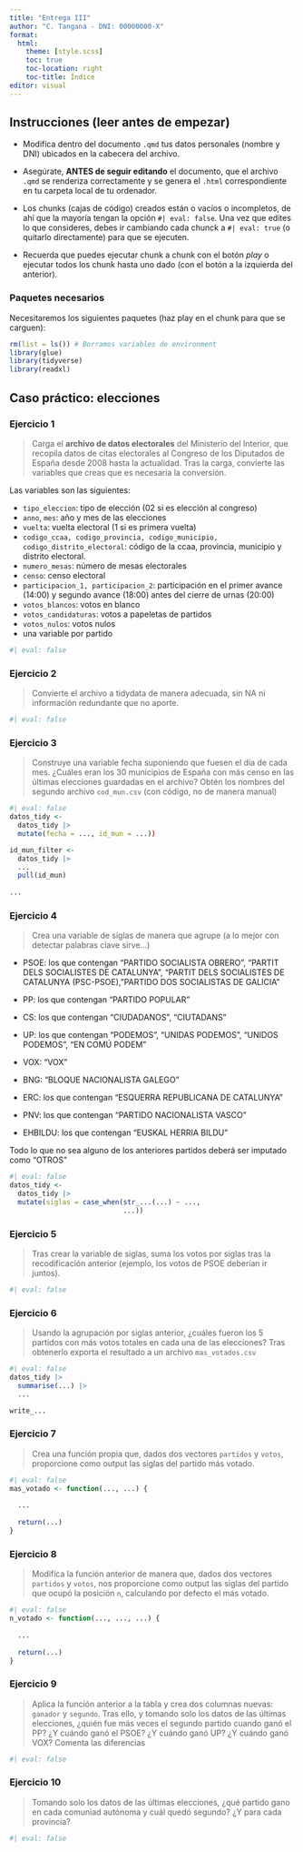 ---
title: "Entrega III"
author: "C. Tangana - DNI: 00000000-X"
format:
  html:
    theme: [style.scss]
    toc: true
    toc-location: right
    toc-title: Índice
editor: visual
---

## Instrucciones (leer antes de empezar)

-   Modifica dentro del documento `.qmd` tus datos personales (nombre y DNI) ubicados en la cabecera del archivo.

-   Asegúrate, **ANTES de seguir editando** el documento, que el archivo `.qmd` se renderiza correctamente y se genera el `.html` correspondiente en tu carpeta local de tu ordenador.

-   Los chunks (cajas de código) creados están o vacíos o incompletos, de ahí que la mayoría tengan la opción `#| eval: false`. Una vez que edites lo que consideres, debes ir cambiando cada chunck a `#| eval: true` (o quitarlo directamente) para que se ejecuten.

-   Recuerda que puedes ejecutar chunk a chunk con el botón *play* o ejecutar todos los chunk hasta uno dado (con el botón a la izquierda del anterior).

### Paquetes necesarios

Necesitaremos los siguientes paquetes (haz play en el chunk para que se carguen):

```{r paquetes}
rm(list = ls()) # Borramos variables de environment
library(glue)
library(tidyverse)
library(readxl)
```

## Caso práctico: elecciones

### Ejercicio 1

> Carga el **archivo de datos electorales** del Ministerio del Interior, que recopila datos de citas electorales al Congreso de los Diputados de España desde 2008 hasta la actualidad. Tras la carga, convierte las variables que creas que es necesaria la conversión.


Las variables son las siguientes:

-   `tipo_eleccion`: tipo de elección (02 si es elección al congreso)
-   `anno`, `mes`: año y mes de las elecciones
-   `vuelta`: vuelta electoral (1 si es primera vuelta)
-   `codigo_ccaa, codigo_provincia, codigo_municipio, codigo_distrito_electoral`: código de la ccaa, provincia, municipio y distrito electoral.
-   `numero_mesas`: número de mesas electorales
-   `censo`: censo electoral
-   `participacion_1, participacion_2`: participación en el primer avance (14:00) y segundo avance (18:00) antes del cierre de urnas (20:00)
-   `votos_blancos`: votos en blanco
-   `votos_candidaturas`: votos a papeletas de partidos
-   `votos_nulos`: votos nulos
- una variable por partido


```{r}
#| eval: false
```



### Ejercicio 2

> Convierte el archivo a tidydata de manera adecuada, sin NA ni información redundante que no aporte.

```{r}
#| eval: false
```

### Ejercicio 3

> Construye una variable fecha suponiendo que fuesen el día de cada mes. ¿Cuáles eran los 30 municipios de España con más censo en las últimas elecciones guardadas en el archivo? Obtén los nombres del segundo archivo `cod_mun.csv` (con código, no de manera manual)

```{r}
#| eval: false
datos_tidy <-
  datos_tidy |> 
  mutate(fecha = ..., id_mun = ...))

id_mun_filter <- 
  datos_tidy |>
  ...
  pull(id_mun)
  
...
```

### Ejercicio 4

>  Crea una variable de siglas de manera que agrupe (a lo mejor con detectar palabras clave sirve...)

- PSOE: los que contengan "PARTIDO SOCIALISTA OBRERO", "PARTIT DELS SOCIALISTES DE CATALUNYA", "PARTIT DELS SOCIALISTES DE CATALUNYA (PSC-PSOE), "PARTIDO DOS SOCIALISTAS DE GALICIA"

- PP: los que contengan "PARTIDO POPULAR"

- CS: los que contengan "CIUDADANOS", "CIUTADANS"

- UP: los que contengan "PODEMOS", "UNIDAS PODEMOS", "UNIDOS PODEMOS", "EN COMÚ PODEM"

- VOX: "VOX"

- BNG: "BLOQUE NACIONALISTA GALEGO"

- ERC: los que contengan "ESQUERRA REPUBLICANA DE CATALUNYA"

- PNV: los que contengan "PARTIDO NACIONALISTA VASCO"

- EHBILDU: los que contengan "EUSKAL HERRIA BILDU"

Todo lo que no sea alguno de los anteriores partidos deberá ser imputado como "OTROS"

```{r}
#| eval: false
datos_tidy <-
  datos_tidy |> 
  mutate(siglas = case_when(str_...(...) ~ ...,
                            ...))
```

### Ejercicio 5

> Tras crear la variable de siglas, suma los votos por siglas tras la recodificación anterior (ejemplo, los votos de PSOE deberían ir juntos).

```{r}
#| eval: false

```

### Ejercicio 6

> Usando la agrupación por siglas anterior, ¿cuáles fueron los 5 partidos con más votos totales en cada una de las elecciones? Tras obtenerlo exporta el resultado a un archivo `mas_votados.csv`

```{r}
#| eval: false
datos_tidy |> 
  summarise(...) |> 
  ...

write_...
```

### Ejercicio 7

> Crea una función propia que, dados dos vectores `partidos` y `votos`, proporcione como output las siglas del partido más votado.

```{r}
#| eval: false
mas_votado <- function(..., ...) {
  
  ...
  
  return(...)
}
```

### Ejercicio 8

> Modifica la función anterior de manera que, dados dos vectores `partidos` y `votos`, nos proporcione como output las siglas del partido que ocupó la posición `n`, calculando por defecto el más votado.

```{r}
#| eval: false
n_votado <- function(..., ..., ...) {
  
  ...
  
  return(...)
}
```

### Ejercicio 9

> Aplica la función anterior a la tabla y crea dos columnas nuevas: `ganador` y `segundo`. Tras ello, y tomando solo los datos de las últimas elecciones, ¿quién fue más veces el segundo partido cuando ganó el PP? ¿Y cuándo ganó el PSOE? ¿Y cuándo ganó UP? ¿Y cuándo ganó VOX? Comenta las diferencias

```{r}
#| eval: false
```

### Ejercicio 10

> Tomando solo los datos de las últimas elecciones, ¿qué partido gano en cada comuniad autónoma y cuál quedó segundo? ¿Y para cada provincia?

```{r}
#| eval: false
```